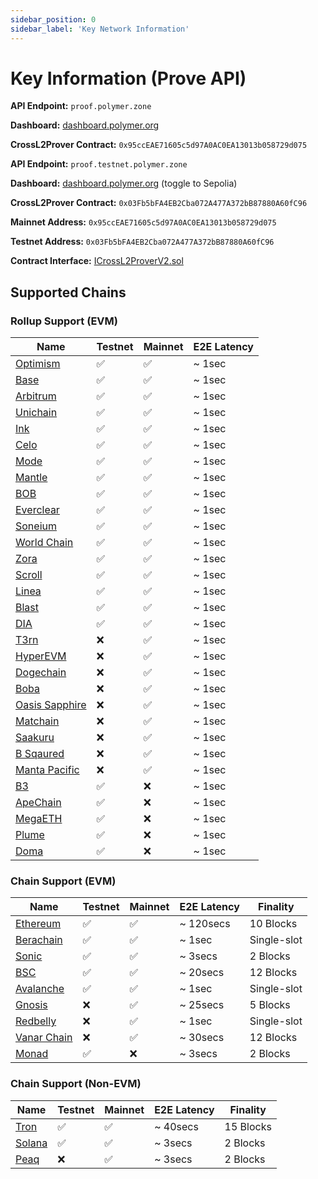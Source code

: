 ```yaml
---
sidebar_position: 0
sidebar_label: 'Key Network Information'
---
```



# Key Information (Prove API)

<Tabs>
  <TabItem value="mainnet" label="Mainnet">
    
**API Endpoint:** `proof.polymer.zone`

**Dashboard:** [dashboard.polymer.org](https://dashboard.polymerlabs.org/)

**CrossL2Prover Contract:** `0x95ccEAE71605c5d97A0AC0EA13013b058729d075`

  </TabItem>
  <TabItem value="testnet" label="Testnet (Sepolia)">
    
**API Endpoint:** `proof.testnet.polymer.zone`

**Dashboard:** [dashboard.polymer.org](https://dashboard.polymerlabs.org/) (toggle to Sepolia)


**CrossL2Prover Contract:** `0x03Fb5bFA4EB2Cba072A477A372bB87880A60fC96`

  </TabItem>
  <TabItem value="contract" label="Contract Information">
    
**Mainnet Address:** `0x95ccEAE71605c5d97A0AC0EA13013b058729d075`

**Testnet Address:** `0x03Fb5bFA4EB2Cba072A477A372bB87880A60fC96`

**Contract Interface:** [ICrossL2ProverV2.sol](https://github.com/polymerdao/prover-contracts/blob/e4fb42cc7a6b4b90bf3ec095a8a05c2129eab343/contracts/interfaces/ICrossL2ProverV2.sol)


  </TabItem>
</Tabs>

## Supported Chains

### Rollup Support (EVM)

| Name | Testnet | Mainnet | E2E Latency |
| --- | --- | --- | --- |
| [Optimism](https://docs.optimism.io/chain/networks#op-sepolia) | ✅ | ✅ | ~ 1sec |
| [Base](https://docs.base.org/network-information#base-testnet-sepolia) | ✅ | ✅ | ~ 1sec |
| [Arbitrum](https://docs.arbitrum.io/build-decentralized-apps/reference/node-providers) | ✅ | ✅ | ~ 1sec |
| [Unichain](https://docs.unichain.org/docs/technical-information/network-information) | ✅ | ✅ | ~ 1sec |
| [Ink](https://docs.inkonchain.com/general/network-information) | ✅ | ✅ | ~ 1sec |
| [Celo](https://docs.celo.org/network) | ✅ | ✅ | ~ 1sec |
| [Mode](https://docs.mode.network/user-guides/network-details) | ✅ | ✅ | ~ 1sec |
| [Mantle](https://docs.mantle.xyz/network/for-developers/resources-and-tooling/node-endpoints-and-providers) | ✅ | ✅ | ~ 1sec |
| [BOB](https://docs.gobob.xyz/learn/user-guides/networks) | ✅ | ✅ | ~ 1sec |
| [Everclear](https://docs.everclear.org/resources/contracts/testnet) | ✅ | ✅ | ~ 1sec |
| [Soneium](https://docs.soneium.org/docs/builders/overview) | ✅ | ✅ | ~ 1sec |
| [World Chain](https://docs.world.org/world-chain/quick-start/info) | ✅ | ✅ | ~ 1sec |
| [Zora](https://docs.zora.co/zora-network/network) | ✅ | ✅ | ~ 1sec |
| [Scroll](https://docs.scroll.io/en/developers/scroll-contracts/) | ✅ | ✅ | ~ 1sec |
| [Linea](https://docs.linea.build/get-started/build/network-info) | ✅ | ✅ | ~ 1sec |
| [Blast](https://docs.blast.io/building/network-information) | ✅ | ✅ | ~ 1sec |
| [DIA](https://docs.diadata.org/resources/chain-information) | ✅ | ✅ | ~ 1sec |
| [T3rn](https://docs.t3rn.io/connect-to-t3rn) | ❌ | ✅ | ~ 1sec |
| [HyperEVM](https://hyperliquid.gitbook.io/hyperliquid-docs/for-developers/hyperevm) | ❌ | ✅ | ~ 1sec |
| [Dogechain](https://explorer.dogechain.dog/) | ❌ | ✅ | ~ 1sec |
| [Boba](https://docs.boba.network/addresses/network-eth#mainnet-288) | ❌ | ✅ | ~ 1sec |
| [Oasis Sapphire](https://explorer.oasis.io/) | ❌ | ✅ | ~ 1sec |
| [Matchain](https://matchscan.io/) | ❌ | ✅ | ~ 1sec |
| [Saakuru](https://explorer.saakuru.network/) | ❌ | ✅ | ~ 1sec |
| [B Sqaured](https://docs.bsquared.network/for-developers/basic_information) | ❌ | ✅ | ~ 1sec |
| [Manta Pacific](https://docs.manta.network/docs/manta-pacific/Build%20on%20Manta/Network%20Information) | ❌ | ✅ | ~ 1sec |
| [B3 ](https://docs.b3.fun/mainnet) | ✅ | ❌ | ~ 1sec |
| [ApeChain ](https://docs.apechain.com/metamask) | ✅ | ❌ | ~ 1sec |
| [MegaETH ](https://docs.megaeth.com/) | ✅ | ❌ | ~ 1sec |
| [Plume ](https://docs.plumenetwork.xyz/plume/developers/plume-testnet-details) | ✅ | ❌ | ~ 1sec |
| [Doma ](https://docs.d3.app/) | ✅ | ❌ | ~ 1sec |

### Chain Support (EVM)

| Name | Testnet | Mainnet | E2E Latency | Finality |
| --- | --- | --- | --- | --- |
| [Ethereum](https://ethereum.org/en/developers/docs/networks/) | ✅ | ✅ | ~ 120secs | 10 Blocks |
| [Berachain](https://docs.berachain.com/developers/network-configurations) | ✅ | ✅ | ~ 1sec | Single-slot |
| [Sonic](https://docs.soniclabs.com/sonic/build-on-sonic/tooling-and-infra) | ✅ | ✅ | ~ 3secs | 2 Blocks |
| [BSC](https://docs.bnbchain.org/bnb-smart-chain/developers/json_rpc/json-rpc-endpoint/#bsc-mainnet-chainid-0x38-56-in-decimal) | ✅ | ✅ | ~ 20secs | 12 Blocks |
| [Avalanche](https://build.avax.network/docs/quick-start/networks/mainnet) | ✅ | ✅ | ~ 1sec | Single-slot |
| [Gnosis](https://docs.gnosischain.com/about/networks/) | ❌ | ✅ | ~ 25secs | 5 Blocks |
| [Redbelly](https://redbelly.routescan.io/) | ❌ | ✅ | ~ 1sec | Single-slot |
| [Vanar Chain](https://explorer.vanarchain.com/) | ❌ | ✅ | ~ 30secs | 12 Blocks |
| [Monad](https://docs.monad.xyz/developer-essentials/network-information) | ✅ | ❌ | ~ 3secs | 2 Blocks |

### Chain Support (Non-EVM)

| Name | Testnet | Mainnet | E2E Latency | Finality |
| --- | --- | --- | --- | --- |
| [Tron](https://developers.tron.network/docs/networks) | ✅ | ✅ | ~ 40secs | 15 Blocks |
| [Solana](https://solana.com/rpc) | ✅ | ✅ | ~ 3secs | 2 Blocks |
| [Peaq](https://peaq.subscan.io/) | ❌ | ✅ | ~ 3secs | 2 Blocks |



